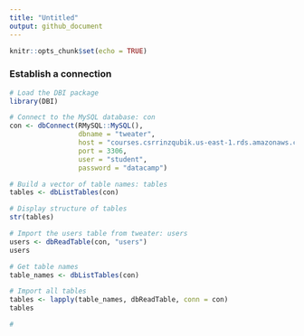 ```yaml
---
title: "Untitled"
output: github_document
---
```


```r
knitr::opts_chunk$set(echo = TRUE)
```

### Establish a connection

```r
# Load the DBI package
library(DBI)

# Connect to the MySQL database: con
con <- dbConnect(RMySQL::MySQL(), 
                 dbname = "tweater", 
                 host = "courses.csrrinzqubik.us-east-1.rds.amazonaws.com", 
                 port = 3306,
                 user = "student",
                 password = "datacamp")

# Build a vector of table names: tables
tables <- dbListTables(con)

# Display structure of tables
str(tables)

# Import the users table from tweater: users
users <- dbReadTable(con, "users")
users

# Get table names
table_names <- dbListTables(con)

# Import all tables
tables <- lapply(table_names, dbReadTable, conn = con)
tables

# 



```

